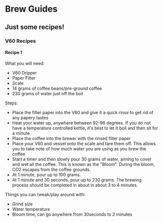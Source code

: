 # Brew Guides

## Just some recipes!

### V60 Recipes

#### Recipe 1

What you will need: 
- V60 Dripper
- Paper Filter
- Scale
- 14 grams of coffee beans/pre-ground coffee
- 230 grams of water just off the boil

Steps:
- Place the filter paper into the V60 and give it a quick rinse to get rid of any papery tastes
- Heat your water up, anywhere between 92-96 degrees. If you do not have a temperature controlled kettle, it's best to let it boil and then sit for a minute.
- Place the coffee into the brewer with the rinsed filter paper
- Place your V60 and vessel onto the scale and tare them off. This allows you to take note of how much water you are using as you brew the coffee
- Start a timer and then slowly pour 30 grams of water, aiming to cover and wet all the coffee. This is known as the "Bloom". During the bloom, CO2 escapes from the coffee grounds. 
- At 1 minute, pour up to 100 grams. 
- At 1 minute and 30 seconds, pour up to 230 grams. The brewing process should be completed in about in about 3 to 4 minutes. 

Things you can tweak/play around with:
- Grind size 
- Water temperature 
- Bloom time, can go anywhere from 30seconds to 2 minutes










